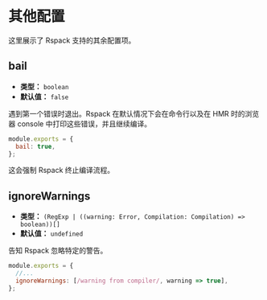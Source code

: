 
# 其他配置

这里展示了 Rspack 支持的其余配置项。

## bail

<ApiMeta addedVersion="0.4.5" />

- **类型：** `boolean`
- **默认值：** `false`

遇到第一个错误时退出。Rspack 在默认情况下会在命令行以及在 HMR 时的浏览器 console 中打印这些错误，并且继续编译。

```js title="rspack.config.js"
module.exports = {
  bail: true,
};
```

这会强制 Rspack 终止编译流程。

## ignoreWarnings

- **类型：** `(RegExp | ((warning: Error, Compilation: Compilation) => boolean))[]`
- **默认值：** `undefined`

告知 Rspack 忽略特定的警告。

```js title="rspack.config.js"
module.exports = {
  //...
  ignoreWarnings: [/warning from compiler/, warning => true],
};
```
